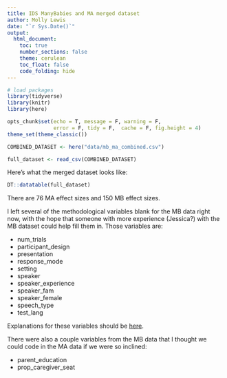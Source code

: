 ```yaml
---
title: IDS ManyBabies and MA merged dataset
author: Molly Lewis 
date: "`r Sys.Date()`"
output: 
  html_document:
    toc: true
    number_sections: false
    theme: cerulean
    toc_float: false
    code_folding: hide
---
```

  
  
```r
# load packages
library(tidyverse) 
library(knitr)
library(here)

opts_chunk$set(echo = T, message = F, warning = F, 
               error = F, tidy = F,  cache = F, fig.height = 4)
theme_set(theme_classic())

``` 

```r
COMBINED_DATASET <- here("data/mb_ma_combined.csv")

full_dataset <- read_csv(COMBINED_DATASET)
```

Here's what the merged dataset looks like: 
```r
DT::datatable(full_dataset)
```


There are 76 MA effect sizes and 150 MB effect sizes. 

I left several of the methodological variables blank for the MB data right now, with the hope that someone with more experience (Jessica?) with the MB dataset could help fill them in. Those variables are:

  * num_trials
  * participant_design
  * presentation
  * response_mode 
  * setting 
  * speaker 
  * speaker_experience 
  * speaker_fam 
  * speaker_female 
  * speech_type 
  * test_lang
  
Explanations for these variables should be [here](https://github.com/langcog/metalab2/blob/master/metadata/spec.yaml).
  
  
There were also a couple variables from the MB data that I thought we could code in the MA data if we were so inclined:

  * parent_education
  * prop_caregiver_seat
  
  
  
 
